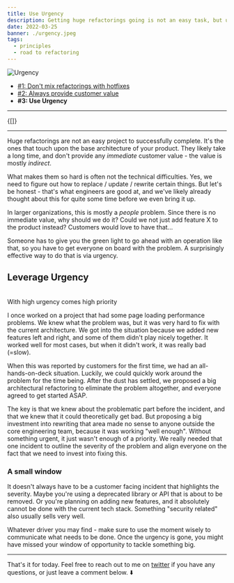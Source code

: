 ```yaml
---
title: Use Urgency
description: Getting huge refactorings going is not an easy task, but urgency can help here.
date: 2022-03-25
banner: ./urgency.jpeg
tags:
  - principles
  - road to refactoring
---
```



<img alt="Urgency" src="./urgency.jpeg" />

<Attribution name="Nate Isaac" url="https://unsplash.com/@jubilation" />

- [#1: Don't mix refactorings with hotfixes](road-to-refactoring)
- [#2: Always provide customer value](always-provide-customer-value)
- <b>#3: Use Urgency</b>

---

<Translations>{[]}</Translations>

---

Huge refactorings are not an easy project to successfully complete. It's the ones that touch upon the base architecture of your product. They likely take a long time, and don't provide any _immediate_ customer value - the value is mostly _indirect_.

What makes them so hard is often not the technical difficulties. Yes, we need to figure out how to replace / update / rewrite certain things. But let's be honest - that's what engineers are good at, and we've likely already thought about this for quite some time before we even bring it up.

In larger organizations, this is mostly a _people_ problem. Since there is no immediate value, why should we do it? Could we not just add feature X to the product instead? Customers would love to have that...

Someone has to give you the green light to go ahead with an operation like that, so you have to get everyone on board with the problem. A surprisingly effective way to do that is via urgency.

## Leverage Urgency

<br />
<Highlight>With high urgency comes high priority</Highlight>

I once worked on a project that had some page loading performance problems. We knew what the problem was, but it was very hard to fix with the current architecture. We got into the situation because we added new features left and right, and some of them didn't play nicely together. It worked well for most cases, but when it didn't work, it was really bad (=slow).

When this was reported by customers for the first time, we had an all-hands-on-deck situation. Luckily, we could quickly work around the problem for the time being. After the dust has settled, we proposed a big architectural refactoring to eliminate the problem altogether, and everyone agreed to get started ASAP.

The key is that we knew about the problematic part before the incident, and that we knew that it could theoretically get bad. But proposing a big investment into rewriting that area made no sense to anyone outside the core engineering team, because it was working "well enough". Without something urgent, it just wasn't enough of a priority. We really needed that one incident to outline the severity of the problem and align everyone on the fact that we need to invest into fixing this.

### A small window

It doesn't always have to be a customer facing incident that highlights the severity. Maybe you're using a deprecated library or API that is about to be removed. Or you're planning on adding new features, and it absolutely cannot be done with the current tech stack. Something "security related" also usually sells very well.

Whatever driver you may find - make sure to use the moment wisely to communicate what needs to be done. Once the urgency is gone, you might have missed your window of opportunity to tackle something big.

---

That's it for today. Feel free to reach out to me on [twitter](https://twitter.com/tkdodo)
if you have any questions, or just leave a comment below. ⬇️

<Comments />
